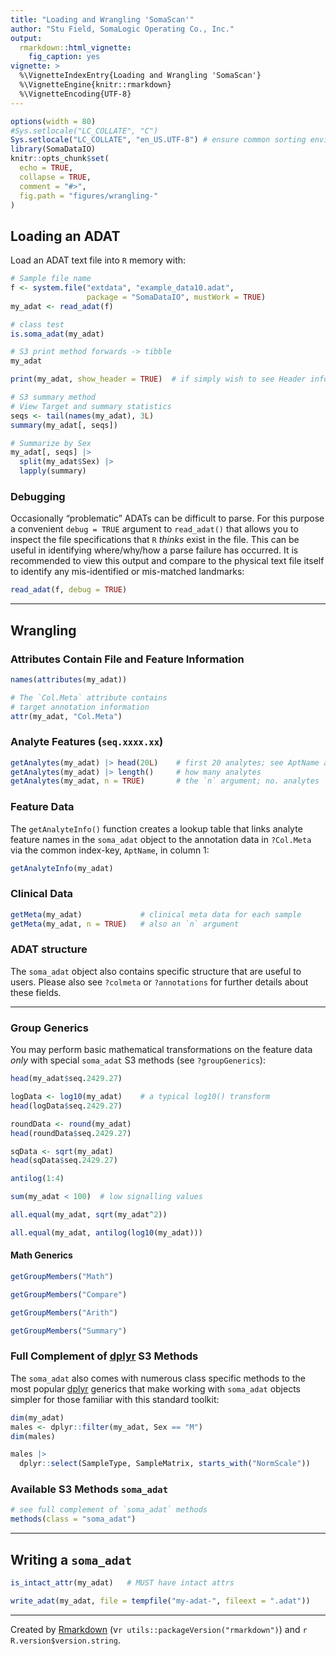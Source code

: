 ```yaml
---
title: "Loading and Wrangling 'SomaScan'"
author: "Stu Field, SomaLogic Operating Co., Inc."
output:
  rmarkdown::html_vignette:
    fig_caption: yes
vignette: >
  %\VignetteIndexEntry{Loading and Wrangling 'SomaScan'}
  %\VignetteEngine{knitr::rmarkdown}
  %\VignetteEncoding{UTF-8}
---
```


```r
options(width = 80)
#Sys.setlocale("LC_COLLATE", "C")
Sys.setlocale("LC_COLLATE", "en_US.UTF-8") # ensure common sorting envir
library(SomaDataIO)
knitr::opts_chunk$set(
  echo = TRUE,
  collapse = TRUE,
  comment = "#>",
  fig.path = "figures/wrangling-"
)
```


## Loading an ADAT

Load an ADAT text file into `R` memory with:

```r
# Sample file name
f <- system.file("extdata", "example_data10.adat",
                 package = "SomaDataIO", mustWork = TRUE)
my_adat <- read_adat(f)

# class test
is.soma_adat(my_adat)

# S3 print method forwards -> tibble
my_adat

print(my_adat, show_header = TRUE)  # if simply wish to see Header info

# S3 summary method
# View Target and summary statistics
seqs <- tail(names(my_adat), 3L)
summary(my_adat[, seqs])

# Summarize by Sex
my_adat[, seqs] |>
  split(my_adat$Sex) |>
  lapply(summary)
```

### Debugging

Occasionally "problematic" ADATs can be difficult to parse. For this
purpose a convenient `debug = TRUE` argument to `read_adat()` that allows you
to inspect the file specifications that `R` _thinks_ exist in the file.
This can be useful in identifying where/why/how a parse failure has occurred.
It is recommended to view this output and compare to the physical
text file itself to identify any mis-identified or mis-matched landmarks:

```r
read_adat(f, debug = TRUE)
```


---------------------


## Wrangling
### Attributes Contain File and Feature Information

```r
names(attributes(my_adat))

# The `Col.Meta` attribute contains
# target annotation information
attr(my_adat, "Col.Meta")
```

### Analyte Features (`seq.xxxx.xx`)

```r
getAnalytes(my_adat) |> head(20L)    # first 20 analytes; see AptName above
getAnalytes(my_adat) |> length()     # how many analytes
getAnalytes(my_adat, n = TRUE)       # the `n` argument; no. analytes
```

### Feature Data

The `getAnalyteInfo()` function creates a lookup table that links
analyte feature names in the `soma_adat` object to the annotation
data in `?Col.Meta` via the common index-key, `AptName`, in column 1:

```r
getAnalyteInfo(my_adat)
```


### Clinical Data

```r
getMeta(my_adat)             # clinical meta data for each sample
getMeta(my_adat, n = TRUE)   # also an `n` argument
```


### ADAT structure

The `soma_adat` object also contains specific structure that are useful
to users. Please also see `?colmeta` or `?annotations` for further
details about these fields.

---------------------



### Group Generics

You may perform basic mathematical transformations on the feature data _only_
with special `soma_adat` S3 methods (see `?groupGenerics`):

```r
head(my_adat$seq.2429.27)

logData <- log10(my_adat)    # a typical log10() transform
head(logData$seq.2429.27)

roundData <- round(my_adat)
head(roundData$seq.2429.27)

sqData <- sqrt(my_adat)
head(sqData$seq.2429.27)

antilog(1:4)

sum(my_adat < 100)  # low signalling values

all.equal(my_adat, sqrt(my_adat^2))

all.equal(my_adat, antilog(log10(my_adat)))
```


#### Math Generics

```r
getGroupMembers("Math")

getGroupMembers("Compare")

getGroupMembers("Arith")

getGroupMembers("Summary")
```


### Full Complement of [dplyr](https://dplyr.tidyverse.org) S3 Methods

The `soma_adat` also comes with numerous class specific methods to the most
popular [dplyr](https://dplyr.tidyverse.org) generics that make working
with `soma_adat` objects simpler for those familiar with this standard toolkit:

```r
dim(my_adat)
males <- dplyr::filter(my_adat, Sex == "M")
dim(males)

males |>
  dplyr::select(SampleType, SampleMatrix, starts_with("NormScale"))
```


### Available S3 Methods `soma_adat`

```r
# see full complement of `soma_adat` methods
methods(class = "soma_adat")
```


---------------------

## Writing a `soma_adat`

```r
is_intact_attr(my_adat)   # MUST have intact attrs

write_adat(my_adat, file = tempfile("my-adat-", fileext = ".adat"))
```


---------------------


Created by [Rmarkdown](https://github.com/rstudio/rmarkdown)
(v`r utils::packageVersion("rmarkdown")`) and `r R.version$version.string`.
